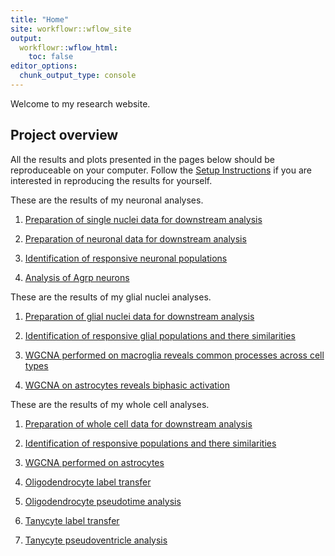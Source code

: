 ```yaml
---
title: "Home"
site: workflowr::wflow_site
output:
  workflowr::wflow_html:
    toc: false
editor_options:
  chunk_output_type: console
---
```


Welcome to my research website.

## Project overview


All the results and plots presented in the pages below should be
reproduceable on your computer. Follow the
[Setup Instructions](setup.html) if you are interested in reproducing
the results for yourself.

These are the results of my neuronal analyses. 

1. [Preparation of single nuclei data for downstream analysis](1_initial_processing.html) 

2. [Preparation of neuronal data for downstream analysis](2_neuron_processing.html)

3. [Identification of responsive neuronal populations](3_neuron_dge_analysis.html)

4. [Analysis of Agrp neurons](4_agrp_analysis.html)

These are the results of my glial nuclei analyses. 

1. [Preparation of glial nuclei data for downstream analysis](5_glial_processing.html) 

2. [Identification of responsive glial populations and there similarities](6_glial_dge.html) 

3. [WGCNA performed on macroglia reveals common processes across cell types](7_ventricular_wgcna.html) 

4. [WGCNA on astrocytes reveals biphasic activation](8_astro_wgcna.html) 

These are the results of my whole cell analyses.

1. [Preparation of whole cell data for downstream analysis](9_wc_processing.html) 

2. [Identification of responsive populations and there similarities](10_wc_pseudobulk.html) 

3. [WGCNA performed on astrocytes](11_astro_wgcna.html) 

4. [Oligodendrocyte label transfer](12_olig_labeltransfer.html)

5. [Oligodendrocyte pseudotime analysis](13_olig_pseudotime.html)

6. [Tanycyte label transfer](14_tanycyte_labeltransfer.html)

7. [Tanycyte pseudoventricle analysis](15_tany_wgcna_pseudo.html)


